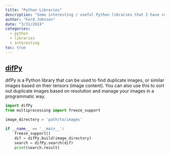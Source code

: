 ```yaml
---
title: "Python Libraries"
description: "Some interesting / useful Python libraries that I have come across."
author: "Ford Johnson"
date: "3/31/2024"
categories:
  - python
  - libraries
  - interesting
toc: true
---
```


## [difPy](https://github.com/elisemercury/Duplicate-Image-Finder)
  difPy is a Python library that can be used to find duplicate images, or similar images based on their tensors (image content). You can also use this to sort out duplicate images based on resolution and manage your images in a programmatic way.

```python
import difPy
from multiprocessing import freeze_support

image_directory = 'path/to/images'

if __name__ == '__main__':
    freeze_support()
    dif = difPy.build(image_directory)
    search = difPy.search(dif)
    print(search.result)
  ```